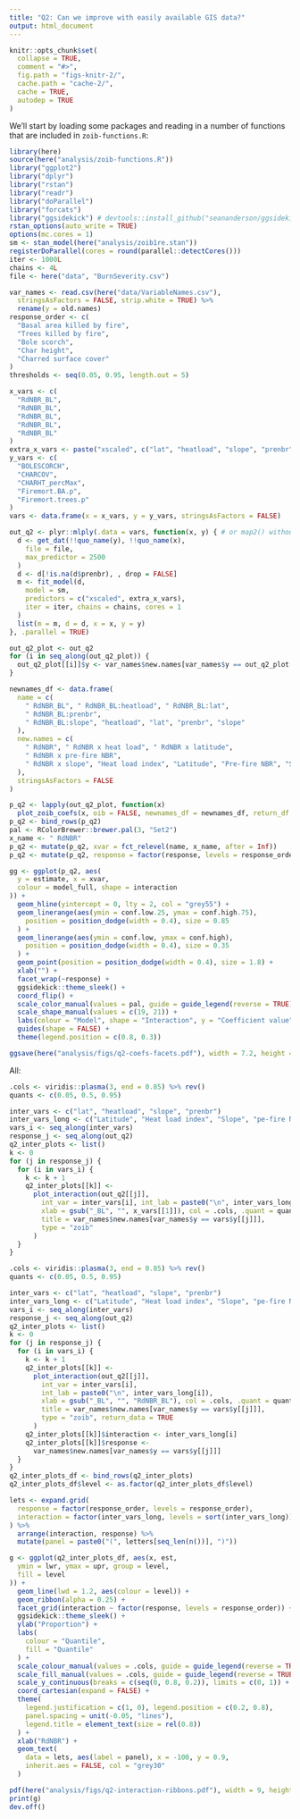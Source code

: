 ```yaml
---
title: "Q2: Can we improve with easily available GIS data?"
output: html_document
---
```


```r
knitr::opts_chunk$set(
  collapse = TRUE,
  comment = "#>",
  fig.path = "figs-knitr-2/",
  cache.path = "cache-2/",
  cache = TRUE,
  autodep = TRUE
)
```

We'll start by loading some packages and reading in a number of functions that
are included in `zoib-functions.R`:

```r
library(here)
source(here("analysis/zoib-functions.R"))
library("ggplot2")
library("dplyr")
library("rstan")
library("readr")
library("doParallel")
library("forcats")
library("ggsidekick") # devtools::install_github("seananderson/ggsidekick")
rstan_options(auto_write = TRUE)
options(mc.cores = 1)
sm <- stan_model(here("analysis/zoib1re.stan"))
registerDoParallel(cores = round(parallel::detectCores()))
iter <- 1000L
chains <- 4L
file <- here("data", "BurnSeverity.csv")

var_names <- read.csv(here("data/VariableNames.csv"), 
  stringsAsFactors = FALSE, strip.white = TRUE) %>%
  rename(y = old.names)
response_order <- c(
  "Basal area killed by fire",
  "Trees killed by fire",
  "Bole scorch",
  "Char height",
  "Charred surface cover"
)
thresholds <- seq(0.05, 0.95, length.out = 5)
```

```r
x_vars <- c(
  "RdNBR_BL",
  "RdNBR_BL",
  "RdNBR_BL",
  "RdNBR_BL",
  "RdNBR_BL"
)
extra_x_vars <- paste("xscaled", c("lat", "heatload", "slope", "prenbr"), sep = "*")
y_vars <- c(
  "BOLESCORCH",
  "CHARCOV",
  "CHARHT_percMax",
  "Firemort.BA.p",
  "Firemort.trees.p"
)
vars <- data.frame(x = x_vars, y = y_vars, stringsAsFactors = FALSE)

out_q2 <- plyr::mlply(.data = vars, function(x, y) { # or map2() without parallel
  d <- get_dat(!!quo_name(y), !!quo_name(x),
    file = file,
    max_predictor = 2500
  )
  d <- d[!is.na(d$prenbr), , drop = FALSE]
  m <- fit_model(d,
    model = sm,
    predictors = c("xscaled", extra_x_vars),
    iter = iter, chains = chains, cores = 1
  )
  list(m = m, d = d, x = x, y = y)
}, .parallel = TRUE)
```

```r
out_q2_plot <- out_q2
for (i in seq_along(out_q2_plot)) {
  out_q2_plot[[i]]$y <- var_names$new.names[var_names$y == out_q2_plot[[i]]$y]
}

newnames_df <- data.frame(
  name = c(
    " RdNBR_BL", " RdNBR_BL:heatload", " RdNBR_BL:lat",
    " RdNBR_BL:prenbr",
    " RdNBR_BL:slope", "heatload", "lat", "prenbr", "slope"
  ),
  new.names = c(
    " RdNBR", " RdNBR x heat load", " RdNBR x latitude",
    " RdNBR x pre-fire NBR",
    " RdNBR x slope", "Heat load index", "Latitude", "Pre-fire NBR", "Slope"
  ),
  stringsAsFactors = FALSE
)

p_q2 <- lapply(out_q2_plot, function(x)
  plot_zoib_coefs(x, oib = FALSE, newnames_df = newnames_df, return_df = TRUE))
p_q2 <- bind_rows(p_q2)
pal <- RColorBrewer::brewer.pal(3, "Set2")
x_name <- " RdNBR"
p_q2 <- mutate(p_q2, xvar = fct_relevel(name, x_name, after = Inf))
p_q2 <- mutate(p_q2, response = factor(response, levels = response_order))

gg <- ggplot(p_q2, aes(
  y = estimate, x = xvar,
  colour = model_full, shape = interaction
)) +
  geom_hline(yintercept = 0, lty = 2, col = "grey55") +
  geom_linerange(aes(ymin = conf.low.25, ymax = conf.high.75),
    position = position_dodge(width = 0.4), size = 0.85
  ) +
  geom_linerange(aes(ymin = conf.low, ymax = conf.high),
    position = position_dodge(width = 0.4), size = 0.35
  ) +
  geom_point(position = position_dodge(width = 0.4), size = 1.8) +
  xlab("") +
  facet_wrap(~response) +
  ggsidekick::theme_sleek() +
  coord_flip() +
  scale_color_manual(values = pal, guide = guide_legend(reverse = TRUE)) +
  scale_shape_manual(values = c(19, 21)) +
  labs(colour = "Model", shape = "Interaction", y = "Coefficient value") +
  guides(shape = FALSE) +
  theme(legend.position = c(0.8, 0.3))

ggsave(here("analysis/figs/q2-coefs-facets.pdf"), width = 7.2, height = 5.4)
```

All:

```r
.cols <- viridis::plasma(3, end = 0.85) %>% rev()
quants <- c(0.05, 0.5, 0.95)

inter_vars <- c("lat", "heatload", "slope", "prenbr")
inter_vars_long <- c("Latitude", "Heat load index", "Slope", "pe-fire NBR")
vars_i <- seq_along(inter_vars)
response_j <- seq_along(out_q2)
q2_inter_plots <- list()
k <- 0
for (j in response_j) {
  for (i in vars_i) {
    k <- k + 1
    q2_inter_plots[[k]] <-
      plot_interaction(out_q2[[j]],
        int_var = inter_vars[i], int_lab = paste0("\n", inter_vars_long[i]),
        xlab = gsub("_BL", "", x_vars[[1]]), col = .cols, .quant = quants,
        title = var_names$new.names[var_names$y == vars$y[[j]]],
        type = "zoib"
      )
  }
}
```

```r
.cols <- viridis::plasma(3, end = 0.85) %>% rev()
quants <- c(0.05, 0.5, 0.95)

inter_vars <- c("lat", "heatload", "slope", "prenbr")
inter_vars_long <- c("Latitude", "Heat load index", "Slope", "pe-fire NBR")
vars_i <- seq_along(inter_vars)
response_j <- seq_along(out_q2)
q2_inter_plots <- list()
k <- 0
for (j in response_j) {
  for (i in vars_i) {
    k <- k + 1
    q2_inter_plots[[k]] <-
      plot_interaction(out_q2[[j]],
        int_var = inter_vars[i],
        int_lab = paste0("\n", inter_vars_long[i]),
        xlab = gsub("_BL", "", "RdNBR_BL"), col = .cols, .quant = quants,
        title = var_names$new.names[var_names$y == vars$y[[j]]],
        type = "zoib", return_data = TRUE
      )
    q2_inter_plots[[k]]$interaction <- inter_vars_long[i]
    q2_inter_plots[[k]]$response <-
      var_names$new.names[var_names$y == vars$y[[j]]]
  }
}
q2_inter_plots_df <- bind_rows(q2_inter_plots)
q2_inter_plots_df$level <- as.factor(q2_inter_plots_df$level)

lets <- expand.grid(
  response = factor(response_order, levels = response_order),
  interaction = factor(inter_vars_long, levels = sort(inter_vars_long))
) %>%
  arrange(interaction, response) %>%
  mutate(panel = paste0("(", letters[seq_len(n())], ")"))

g <- ggplot(q2_inter_plots_df, aes(x, est,
  ymin = lwr, ymax = upr, group = level,
  fill = level
)) +
  geom_line(lwd = 1.2, aes(colour = level)) +
  geom_ribbon(alpha = 0.25) +
  facet_grid(interaction ~ factor(response, levels = response_order)) +
  ggsidekick::theme_sleek() +
  ylab("Proportion") +
  labs(
    colour = "Quantile",
    fill = "Quantile"
  ) +
  scale_colour_manual(values = .cols, guide = guide_legend(reverse = TRUE)) +
  scale_fill_manual(values = .cols, guide = guide_legend(reverse = TRUE)) +
  scale_y_continuous(breaks = c(seq(0, 0.8, 0.2)), limits = c(0, 1)) +
  coord_cartesian(expand = FALSE) +
  theme(
    legend.justification = c(1, 0), legend.position = c(0.2, 0.8),
    panel.spacing = unit(-0.05, "lines"),
    legend.title = element_text(size = rel(0.8))
  ) +
  xlab("RdNBR") +
  geom_text(
    data = lets, aes(label = panel), x = -100, y = 0.9,
    inherit.aes = FALSE, col = "grey30"
  )

pdf(here("analysis/figs/q2-interaction-ribbons.pdf"), width = 9, height = 5.5)
print(g)
dev.off()
```
